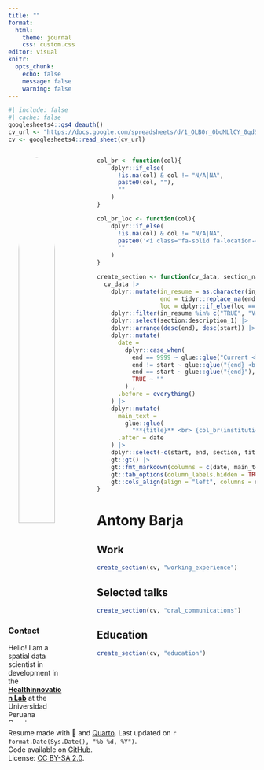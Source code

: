```yaml
---
title: ""
format: 
  html:
    theme: journal
    css: custom.css
editor: visual
knitr:
  opts_chunk: 
    echo: false
    message: false
    warning: false
---
```


```r
#| include: false
#| cache: false
googlesheets4::gs4_deauth()
cv_url <- "https://docs.google.com/spreadsheets/d/1_OLB0r_0boMLlCY_0qdS48KsCTmOpTeKKeiLPleVDTA/edit#gid=1060177346"
cv <- googlesheets4::read_sheet(cv_url)
```

<!-- Sidebar -->

::: columns
::: {.column .aside width="25%"}
<center>

<a href='https://ambarja.github.io' target='_blank'> ![](https://avatars.githubusercontent.com/u/23284899?v=4){width="80%" style="border-radius: 50%;"}

</center>

</a>

### Contact

<center>

<span style="font-size: 1.5em;"> <a href='https://ambarja.github.io' target='_blank'><i class="fa fa-home"></i></a> <a href='https://github.com/ambarja' target='_blank'><i class="fa-brands fa-github"></i></a> <a href='mailto:antonymarcosbarja@gmail.com'><i class="fa fa-envelope"></i></a> <a href='https://twitter.com/antony_barja' target='_blank'><i class="fa-brands fa-twitter"></i></a> <a href='' target='_blank'><i class="fab fa-discord"></i></a>

</center>

</span>

Hello! I am a spatial data scientist in development in the [**Healthinnovation Lab**](https://www.innovalab.info/) at the Universidad Peruana Cayetano Heredia - Peru. 
I am currently a GIS analyst and developer.
My work environment involves spatial data analysis and spatio-temporal modeling with focus on spatial epidemiology.
My main skills are the use of different free and open source geographic information technologies.


### Languages

**Spanish:** Native <br> **English:** Learning

### Software

<i class="fas fa-box-open"></i> [Package {rgee} - Available on CRAN](https://r-spatial.github.io/rgee/) - Co-Author.

<i class="fas fa-box-open"></i> [Package {innovar}](https://healthinnovation.github.io/innovar/) - Author, maintainer.

### Skills

<i class="fa-solid fa-q"></i> `QGIS` <br> <i class="fab fa-r-project"></i> `R` <br> <i class="fa-brands fa-google"></i> `EarthEngine` <br> <i class="fa-solid fa-terminal"></i> `Bash` <br> <i class="fa-solid fa-database"></i> `PostgreSQL` <br> <i class="fa-brands fa-linux"></i> `Linux` <br> <i class="fa-brands fa-python"></i>`python` <br> <i class="fab fa-html5"></i> `HTML` <br> <i class="fab fa-css3-alt"></i> `CSS` <br> <i class="fa-brands fa-js"></i> `Js` <br> <i class="fab fa-markdown"></i> `Markdown` <br> <i class="fas fa-code-branch"></i> `Git` <br> <i class="fab fa-github"></i> `GitHub` <br>
:::

::: {.column width="5%"}
:::

::: {.column width="70%"}
<!-- Functions -->

```r
col_br <- function(col){
    dplyr::if_else(
      !is.na(col) & col != "N/A|NA", 
      paste0(col, ""),
      ""
    )
}

col_br_loc <- function(col){
    dplyr::if_else(
      !is.na(col) & col != "N/A|NA", 
      paste0('<i class="fa-solid fa-location-dot"></i> ', col),
      ""
    )
}

create_section <- function(cv_data, section_name){
  cv_data |>
    dplyr::mutate(in_resume = as.character(in_resume),
                  end = tidyr::replace_na(end, 9999),
                  loc = dplyr::if_else(loc == "Online", NA_character_, loc)) |>
    dplyr::filter(in_resume %in% c("TRUE", "VERDADEIRO"), section == section_name) |>
    dplyr::select(section:description_1) |>
    dplyr::arrange(desc(end), desc(start)) |>
    dplyr::mutate(
      date =
        dplyr::case_when(
          end == 9999 ~ glue::glue("Current <br> | <br> {start}"),
          end != start ~ glue::glue("{end} <br> | <br> {start}"),
          end == start ~ glue::glue("{end}"),
          TRUE ~ ""
        ) ,
      .before = everything()
    ) |>
    dplyr::mutate(
      main_text =
        glue::glue(
          "**{title}** <br> {col_br(institution)} {col_br(description_1)} {col_br_loc(loc)}"),
      .after = date
    ) |>
    dplyr::select(-c(start, end, section, title, institution, loc, description_1)) |>
    gt::gt() |>
    gt::fmt_markdown(columns = c(date, main_text)) |> 
    gt::tab_options(column_labels.hidden = TRUE, table.width = gt::pct(100)) |> 
    gt::cols_align(align = "left", columns = main_text)
}
```

<!-- Main content -->

# Antony Barja

## <i class="fa-solid fa-suitcase"></i> Work

```r
create_section(cv, "working_experience")
```

## <i class="fa-solid fa-chalkboard-user"></i> Selected talks

```r
create_section(cv, "oral_communications")
```

## <i class="fa-solid fa-graduation-cap"></i> Education

```r
create_section(cv, "education")
```
:::
:::

<!-- footer -->

<p class="footer">

Resume made with 💜 and [Quarto](https://quarto.org/). Last updated on `r format.Date(Sys.Date(), "%b %d, %Y")`. <br> Code available on <i class="fa-brands fa-github"></i> [GitHub](https://github.com/beatrizmilz/resume). <br>License: [CC BY-SA 2.0](https://creativecommons.org/licenses/by-sa/2.0/).

</p>

```{=html}
<script src="https://kit.fontawesome.com/1bb720cc6f.js" crossorigin="anonymous"></script>
```
